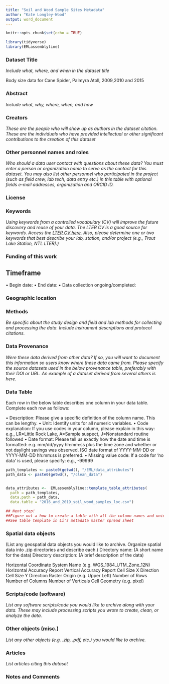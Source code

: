 ```yaml
---
title: "Soil and Wood Sample Sites Metadata"
author: "Kate Longley-Wood"
output: word_document
---
```


```r
knitr::opts_chunk$set(echo = TRUE)

library(tidyverse)
library(EMLassemblyline)

```

### Dataset Title
_Include what, where, and when in the dataset title_

Body size data for Cane Spider, Palmyra Atoll, 2009,2010 and 2015


### Abstract
_Include what, why, where, when, and how_

### Creators
_These are the people who will show up as authors in the dataset citation. These are the individuals who have provided intellectual or other significant contributions to the creation of this dataset_

### Other personnel names and roles 
_Who should a data user contact with questions about these data? You must enter a person or organization name to serve as the contact for this dataset.  You may also list other personnel who participated in the project (such as field crew, lab tech, data entry etc.) in this table with optional fields e-mail addresses, organization and ORCID ID._



### License 
<!-- (Select a license for release of your data. We have 2 recommendations: CCO – most accommodating of data reuse, & CCBY – requires attribution).  -->


### Keywords
_Using keywords from a controlled vocabulary (CV) will improve the future discovery and reuse of your data.  The LTER CV is a good source for keywords. Access the [LTER CV here](https://vocab.lternet.edu/vocab/vocab/index.php).  Also, please determine one or two keywords that best describe your lab, station, and/or project (e.g., Trout Lake Station, NTL LTER).)_

### Funding of this work
<!-- List only the main PI of a grant that supported this project, starting with the main grant first.  Add rows to the table if several grants were involved. -->

## Timeframe
<!-- put in table format -->
•	Begin date:
•	End date:
•	Data collection ongoing/completed:

### Geographic location

<!-- create table format -->


### Methods
_Be specific about the study design and field and lab methods for collecting and processing the data. Include instrument descriptions and protocol citations._


### Data Provenance
<!-- CHECK -->
_Were these data derived from other data? If so, you will want to document this information so users know where these data came from.  Please specify the source datasets used in the below provenance table, preferably with their DOI or URL.  An example of a dataset derived from several others is here._


### Data Table
<!-- CREATE TABLE, REVISE EXPLANATION -->

Each row in the below table describes one column in your data table.  Complete each row as follows:

•	Description: Please give a specific definition of the column name. This can be lengthy.
•	Unit: Identify units for all numeric variables.
•	Code explanation: If you use codes in your column, please explain in this way: e.g., LR=Little Rock Lake, A=Sample suspect, J=Nonstandard routine followed
•	Date format: Please tell us exactly how the date and time is formatted: e.g. mm/dd/yyyy hh:mm:ss plus the time zone and whether or not daylight savings was observed.  ISO date format of YYYY-MM-DD or YYYY-MM-DD hh:mm:ss is preferred.
•	Missing value code: If a code for ‘no data’ is used, please specify: e.g., -99999


```r

path_templates <- paste0(getwd(), "/EML/data_attributes")
path_data <- paste0(getwd(), "/clean_data")


data_attributes <-  EMLassemblyline::template_table_attributes(
  path = path_templates,
  data.path = path_data,
  data.table = "2016_and_2019_soil_wood_samples_loc.csv")

## Next step!
##Figure out a how to create a table with all the column names and unique values in each column.
##See table template in Li's metadata master spread sheet

```




### Spatial data objects
<!-- CHECK CHECK CHECK -->
(List any geospatial data objects you would like to archive. Organize spatial data into .zip directories
and describe each.)
Directory name: (A short name for the data)
Directory description: (A brief description of the data)

Horizontal Coordinate System Name (e.g. WGS_1984_UTM_Zone_12N)
Horizontal Accuracy Report
Vertical Accuracy Report
Cell Size X Direction
Cell Size Y Direction
Raster Origin (e.g. Upper Left)
Number of Rows
Number of Columns
Number of Verticals
Cell Geometry (e.g. pixel)


### Scripts/code (software)
_List any software scripts/code you would like to archive along with your data. These may include processing scripts you wrote to create, clean, or analyze the data._



### Other objects (misc.)
_List any other objects (e.g. .zip, .pdf, etc.) you would like to archive._

### Articles
_List articles citing this dataset_


### Notes and Comments








